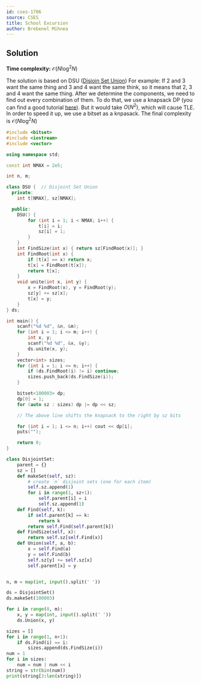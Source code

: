 ```yaml
---
id: cses-1706
source: CSES
title: School Excursion
author: Brebenel Mihnea
---
```

## Solution
**Time complexity:** $\mathcal{O}(N\log^2N)$

The solution is based on DSU ([Disjoin Set Union](https://usaco.guide/gold/dsu?lang=cpp))
For example: If 2 and 3 want  the same thing and 3 and 4 want the same think, so it means that 2, 3 and 4 want the same thing. After we determine the components, we need to find out every combination of them. To do that, we use a knapsack DP (you can find a good tutorial [here](https://usaco.guide/gold/knapsack?lang=cpp)). But it would take $O(N ^ 2)$, which will cause TLE. In order to speed it up, we use a bitset as a knpasack. The final complexity is $\mathcal{O}(N\log^2N)$

<LanguageSection>

<CPPSection>

```cpp
#include <bitset>
#include <iostream>
#include <vector>

using namespace std;

const int NMAX = 2e5;

int n, m;

class DSU {  // Disjoint Set Union
  private:
	int t[NMAX], sz[NMAX];

  public:
	DSU() {
		for (int i = 1; i < NMAX; i++) {
			t[i] = i;
			sz[i] = 1;
		}
	}
	int FindSize(int x) { return sz[FindRoot(x)]; }
	int FindRoot(int x) {
		if (t[x] == x) return x;
		t[x] = FindRoot(t[x]);
		return t[x];
	}
	void unite(int x, int y) {
		x = FindRoot(x), y = FindRoot(y);
		sz[y] += sz[x];
		t[x] = y;
	}
} ds;

int main() {
	scanf("%d %d", &n, &m);
	for (int i = 1; i <= m; i++) {
		int x, y;
		scanf("%d %d", &x, &y);
		ds.unite(x, y);
	}
	vector<int> sizes;
	for (int i = 1; i <= n; i++) {
		if (ds.FindRoot(i) != i) continue;
		sizes.push_back(ds.FindSize(i));
	}

	bitset<100003> dp;
	dp[0] = 1;
	for (auto sz : sizes) dp |= dp << sz;

	// The above line shifts the knapsack to the right by sz bits

	for (int i = 1; i <= n; i++) cout << dp[i];
	puts("");

	return 0;
}
```
</CPPSection>

<PySection>
	
```py
class DisjointSet:
    parent = {}
    sz = []
    def makeSet(self, sz):
        # create `n` disjoint sets (one for each item)
        self.sz.append(1)
        for i in range(1, sz+1):
            self.parent[i] = i
            self.sz.append(1)
    def Find(self, k):
        if self.parent[k] == k:
            return k
        return self.Find(self.parent[k])
    def FindSize(self, x):
        return self.sz[self.Find(x)]
    def Union(self, a, b):
        x = self.Find(a)
        y = self.Find(b)
        self.sz[y] += self.sz[x]
        self.parent[x] = y


n, m = map(int, input().split(' '))

ds = DisjointSet()
ds.makeSet(100003)

for i in range(0, m):
    x, y = map(int, input().split(' '))
    ds.Union(x, y)

sizes = []
for i in range(1, n+1):
    if ds.Find(i) == i:
        sizes.append(ds.FindSize(i))
num = 1
for i in sizes:
    num = num | num << i
string = str(bin(num))
print(string[3:len(string)])

```
	
</PySection>
	
</LanguageSection>
